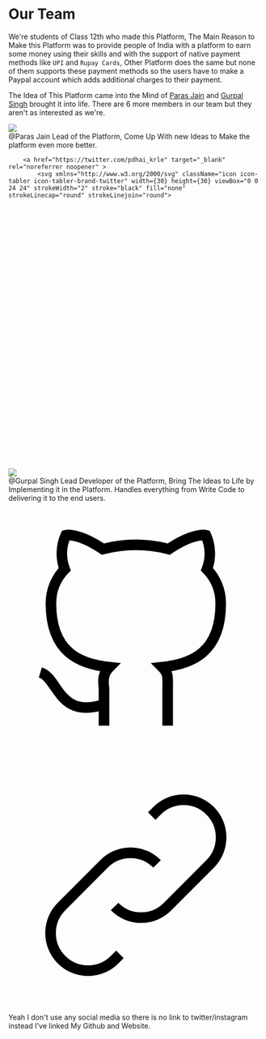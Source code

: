 

<Container>
    <MetaTags title="Team | Lend My Skills" description="The Team Behind this Awesome Platform" />

<div className={styles.container}>
<h1 className={styles.initialHeading}>Our Team</h1>

We're students of Class 12th who made this Platform, The Main Reason to Make this Platform was to provide people of India with a platform to earn some money using their skills and with the support of native payment methods like `UPI` and `Rupay Cards`, Other Platform does the same but none of them supports these payment methods so the users have to make a Paypal account which adds additional charges to their payment.

The Idea of This Platform came into the Mind of [Paras Jain](https://twitter.com/pdhai_krle) and [Gurpal Singh](https://gurpalsingh.me) brought it into life. There are 6 more members in our team but they aren't as interested as we're.

<SimpleGrid cols={1} spacing="xl">
  <div className={styles.imageContainer}>
    <img src="/team/paras.jpeg" layout="fill" className={styles.image} />
    <div>
        <span>@Paras Jain</span>
        Lead of the Platform, Come Up With new Ideas to Make the platform even more better.
        <div>

        <a href="https://twitter.com/pdhai_krle" target="_blank" rel="noreferrer noopener" >
            <svg xmlns="http://www.w3.org/2000/svg" className="icon icon-tabler icon-tabler-brand-twitter" width={30} height={30} viewBox="0 0 24 24" strokeWidth="2" stroke="black" fill="none" strokeLinecap="round" strokeLinejoin="round">

   <path stroke="none" d="M0 0h24v24H0z" fill="none"></path>
   <path d="M22 4.01c-1 .49 -1.98 .689 -3 .99c-1.121 -1.265 -2.783 -1.335 -4.38 -.737s-2.643 2.06 -2.62 3.737v1c-3.245 .083 -6.135 -1.395 -8 -4c0 0 -4.182 7.433 4 11c-1.872 1.247 -3.739 2.088 -6 2c3.308 1.803 6.913 2.423 10.034 1.517c3.58 -1.04 6.522 -3.723 7.651 -7.742a13.84 13.84 0 0 0 .497 -3.753c-.002 -.249 1.51 -2.772 1.818 -4.013z"></path>
</svg>
            </a>
            <a  href="https://instagram.com/paras_3048" target="_blank" rel="noreferrer noopener">
                <svg xmlns="http://www.w3.org/2000/svg" className="icon icon-tabler icon-tabler-brand-instagram" width={30} height={30} viewBox="0 0 24 24" strokeWidth="2" stroke="black" fill="none" strokeLinecap="round" strokeLinejoin="round">
   <path stroke="none" d="M0 0h24v24H0z" fill="none"></path>
   <rect x={4} y={4} width={16} height={16} rx={4}></rect>
   <circle cx={12} cy={12} r={3}></circle>
   <line x1="16.5" y1="7.5" x2="16.5" y2="7.501"></line>
</svg>
                </a>
                </div>
    </div>

  </div>
  <div className={styles.imageContainer}>
    <img src="/team/gurpal.jpg" layout="fill" className={styles.image} />
    <div>
        <span>@Gurpal Singh</span>
        Lead Developer of the Platform, Bring The Ideas to Life by Implementing it in the Platform. Handles everything from Write Code to delivering it to the end users. 
        <div>
            <a href="https://github.com/PhantomKnight287" target="_blank" rel="noreferrer noopener">
            <svg xmlns="http://www.w3.org/2000/svg" className="icon icon-tabler icon-tabler-brand-github" width={30} height={30} viewBox="0 0 24 24" strokeWidth="2" stroke="black" fill="none" strokeLinecap="round" strokeLinejoin="round">
   <path stroke="none" d="M0 0h24v24H0z" fill="none"></path>
   <path d="M9 19c-4.3 1.4 -4.3 -2.5 -6 -3m12 5v-3.5c0 -1 .1 -1.4 -.5 -2c2.8 -.3 5.5 -1.4 5.5 -6a4.6 4.6 0 0 0 -1.3 -3.2a4.2 4.2 0 0 0 -.1 -3.2s-1.1 -.3 -3.5 1.3a12.3 12.3 0 0 0 -6.2 0c-2.4 -1.6 -3.5 -1.3 -3.5 -1.3a4.2 4.2 0 0 0 -.1 3.2a4.6 4.6 0 0 0 -1.3 3.2c0 4.6 2.7 5.7 5.5 6c-.6 .6 -.6 1.2 -.5 2v3.5"></path>
</svg>
            </a>
            <a href="https://gurpalsingh.me" target="_blank" rel="noreferrer noopener">
                <svg xmlns="http://www.w3.org/2000/svg" className="icon icon-tabler icon-tabler-link" width={30} height={30} viewBox="0 0 24 24" strokeWidth="2" stroke="black" fill="none" strokeLinecap="round" strokeLinejoin="round">
   <path stroke="none" d="M0 0h24v24H0z" fill="none"></path>
   <path d="M10 14a3.5 3.5 0 0 0 5 0l4 -4a3.5 3.5 0 0 0 -5 -5l-.5 .5"></path>
   <path d="M14 10a3.5 3.5 0 0 0 -5 0l-4 4a3.5 3.5 0 0 0 5 5l.5 -.5"></path>
</svg>
</a>
            </div>
Yeah I don't use any social media so there is no link to twitter/instagram instead I've linked My Github and Website.
    </div>

  </div>
</SimpleGrid>

</div>

</Container>
